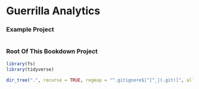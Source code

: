 # Guerrilla Analytics

### Example Project {-}

<img src="data/GuerrillaAnalytics.png" class="img-responsive" alt=""> </div>

### Root Of This Bookdown Project {-}

```r
library(fs)
library(tidyverse)

dir_tree(".", recurse = TRUE, regexp = "^.gitignore$|^[^_|(.git)]", all = TRUE)
```
